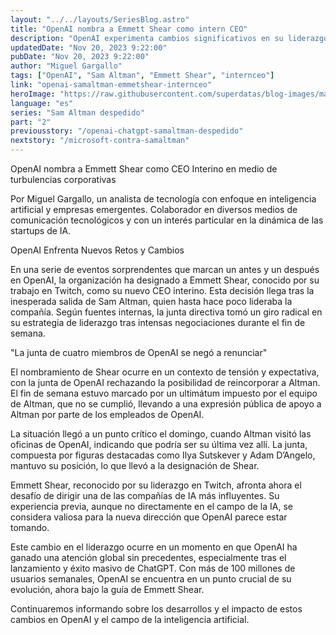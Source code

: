 ```yaml
---
layout: "../../layouts/SeriesBlog.astro"
title: "OpenAI nombra a Emmett Shear como intern CEO"
description: "OpenAI experimenta cambios significativos en su liderazgo: Emmett Shear, ex CEO y cofundador de Twitch, ha sido nombrado CEO interino. Este cambio sigue a la sorpresiva salida de Sam Altman, y se produce en medio de un periodo de intensas negociaciones y decisiones estratégicas."
updatedDate: "Nov 20, 2023 9:22:00"
pubDate: "Nov 20, 2023 9:22:00"
author: "Miguel Gargallo"
tags: ["OpenAI", "Sam Altman", "Emmett Shear", "internceo"]
link: "openai-samaltman-emmetshear-internceo"
heroImage: "https://raw.githubusercontent.com/superdatas/blog-images/main/112023/openai-chatgpt-samaltman-despedido.jpg"
language: "es"
series: "Sam Altman despedido"
part: "2"
previousstory: "/openai-chatgpt-samaltman-despedido"
nextstory: "/microsoft-contra-samaltman"
---
```


OpenAI nombra a Emmett Shear como CEO Interino en medio de turbulencias corporativas

Por Miguel Gargallo, un analista de tecnología con enfoque en inteligencia artificial y empresas emergentes. Colaborador en diversos medios de comunicación tecnológicos y con un interés particular en la dinámica de las startups de IA.

OpenAI Enfrenta Nuevos Retos y Cambios

En una serie de eventos sorprendentes que marcan un antes y un después en OpenAI, la organización ha designado a Emmett Shear, conocido por su trabajo en Twitch, como su nuevo CEO interino. Esta decisión llega tras la inesperada salida de Sam Altman, quien hasta hace poco lideraba la compañía. Según fuentes internas, la junta directiva tomó un giro radical en su estrategia de liderazgo tras intensas negociaciones durante el fin de semana.

"La junta de cuatro miembros de OpenAI se negó a renunciar"

El nombramiento de Shear ocurre en un contexto de tensión y expectativa, con la junta de OpenAI rechazando la posibilidad de reincorporar a Altman. El fin de semana estuvo marcado por un ultimátum impuesto por el equipo de Altman, que no se cumplió, llevando a una expresión pública de apoyo a Altman por parte de los empleados de OpenAI.

La situación llegó a un punto crítico el domingo, cuando Altman visitó las oficinas de OpenAI, indicando que podría ser su última vez allí. La junta, compuesta por figuras destacadas como Ilya Sutskever y Adam D’Angelo, mantuvo su posición, lo que llevó a la designación de Shear.

Emmett Shear, reconocido por su liderazgo en Twitch, afronta ahora el desafío de dirigir una de las compañías de IA más influyentes. Su experiencia previa, aunque no directamente en el campo de la IA, se considera valiosa para la nueva dirección que OpenAI parece estar tomando.

Este cambio en el liderazgo ocurre en un momento en que OpenAI ha ganado una atención global sin precedentes, especialmente tras el lanzamiento y éxito masivo de ChatGPT. Con más de 100 millones de usuarios semanales, OpenAI se encuentra en un punto crucial de su evolución, ahora bajo la guía de Emmett Shear.

Continuaremos informando sobre los desarrollos y el impacto de estos cambios en OpenAI y el campo de la inteligencia artificial.
